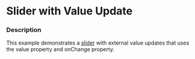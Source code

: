 
# Slider with Value Update

### Description

This example demonstrates a [slider](/components/cerner-terra-framework-docs/slider/about) with external value updates that uses the value property and onChange property.

<SliderWithValueUpdate />